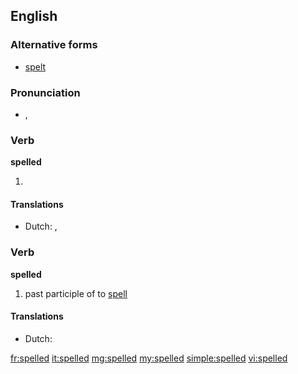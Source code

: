 ==English==

===Alternative forms===
* [[spelt]] {{qualifier|British}}

===Pronunciation===
* {{IPA|/ˈspɛld/}}, {{SAMPA|/"spEld/}}

===Verb===
'''spelled'''

# {{qualifier|North America}} {{past of|[[spell]]}}

====Translations====
* Dutch: {{t+|nl|spelde}}, {{t+|nl|spelden}}

===Verb===
'''spelled'''

# past participle of to [[spell]]

====Translations====
* Dutch: {{t+|nl|gespeld}}

[[fr:spelled]]
[[it:spelled]]
[[mg:spelled]]
[[my:spelled]]
[[simple:spelled]]
[[vi:spelled]]